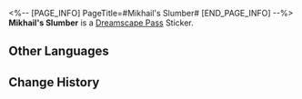 <%-- [PAGE_INFO]
PageTitle=#Mikhail's Slumber#
[END_PAGE_INFO] --%>
{{Stub|Location information}}
{{Item Infobox
|id          = 223805
|image       = Dreamscape Pass Sticker Mikhail's Slumber.png
|type        = Dreamscape Pass Sticker
|type2       = The Last Tycoon Stickers
|invCategory = 
|rarity      = 4
|effect      = 
|description = Digital stickers that can be used to decorate the pages of the Dreamtour Handbook. They come in many different styles.
|source1     = [[Chat with the guardian of Dreamflux Reef]]
}}
{{Description|Shut your eyes, put everything aside, and just rest.}}
'''Mikhail's Slumber''' is a [[Dreamscape Pass]] Sticker.

==Other Languages==
{{Other Languages
|en   = Mikhail's Slumber
|zhs  = 米哈伊尔之眠
|zht  = 米哈伊爾之眠
|ja   = ミハイルの眠り
|ko   = 잠에 든 미하일
|es   = El descanso de Mikhail
|fr   = Sommeil de Mikhail
|ru   = Сон Михаила
|th   = การหลับใหลของ Mikhail
|vi   = Giấc Ngủ Của Mikhail
|de   = Mikhails Trost
|id   = Tidur Mikhail
|pt   = Torpor de Mikhail
}}

==Change History==
{{Change History|2.2}}